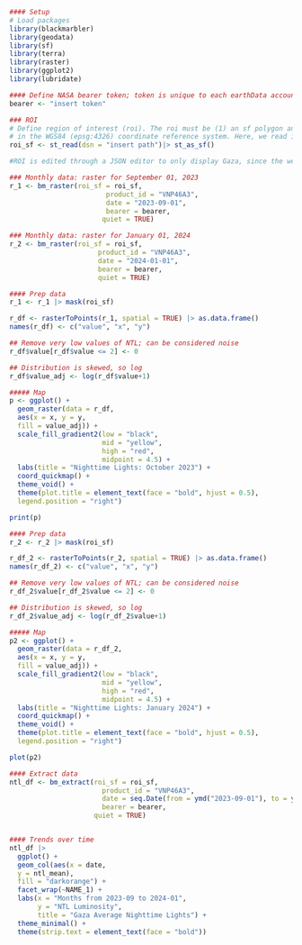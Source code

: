```{r setup, message=FALSE}

#### Setup
# Load packages
library(blackmarbler)
library(geodata)
library(sf)
library(terra)
library(raster)
library(ggplot2)
library(lubridate)

#### Define NASA bearer token; token is unique to each earthData account
bearer <- "insert token"

### ROI
# Define region of interest (roi). The roi must be (1) an sf polygon and (2)
# in the WGS84 (epsg:4326) coordinate reference system. Here, we read in a downloaded JSON file from GADM to load a polygon of Palestinian Territories 
roi_sf <- st_read(dsn = "insert path")|> st_as_sf()

#ROI is edited through a JSON editor to only display Gaza, since the website does not have separate files for Gaza
```


```{r building_rasters_viirs, message=FALSE, warning=FALSE}

### Monthly data: raster for September 01, 2023
r_1 <- bm_raster(roi_sf = roi_sf,
                        product_id = "VNP46A3",
                        date = "2023-09-01",
                        bearer = bearer,
                       quiet = TRUE)

### Monthly data: raster for January 01, 2024
r_2 <- bm_raster(roi_sf = roi_sf,
                      product_id = "VNP46A3",
                      date = "2024-01-01", 
                      bearer = bearer,
                      quiet = TRUE)


```


```{r first_graph, message=FALSE,echo=FALSE}

#### Prep data
r_1 <- r_1 |> mask(roi_sf)

r_df <- rasterToPoints(r_1, spatial = TRUE) |> as.data.frame()
names(r_df) <- c("value", "x", "y")

## Remove very low values of NTL; can be considered noise
r_df$value[r_df$value <= 2] <- 0

## Distribution is skewed, so log
r_df$value_adj <- log(r_df$value+1)

##### Map
p <- ggplot() +
  geom_raster(data = r_df,
  aes(x = x, y = y,
  fill = value_adj)) +
  scale_fill_gradient2(low = "black",
                       mid = "yellow",
                       high = "red",
                       midpoint = 4.5) +
  labs(title = "Nighttime Lights: October 2023") +
  coord_quickmap() +
  theme_void() +
  theme(plot.title = element_text(face = "bold", hjust = 0.5),
  legend.position = "right")

print(p)

```



```{r second_graph, echo=FALSE}

#### Prep data
r_2 <- r_2 |> mask(roi_sf)

r_df_2 <- rasterToPoints(r_2, spatial = TRUE) |> as.data.frame()
names(r_df_2) <- c("value", "x", "y")

## Remove very low values of NTL; can be considered noise
r_df_2$value[r_df_2$value <= 2] <- 0

## Distribution is skewed, so log
r_df_2$value_adj <- log(r_df_2$value+1)

##### Map
p2 <- ggplot() +
  geom_raster(data = r_df_2,
  aes(x = x, y = y,
  fill = value_adj)) +
  scale_fill_gradient2(low = "black",
                       mid = "yellow",
                       high = "red",
                       midpoint = 4.5) +
  labs(title = "Nighttime Lights: January 2024") +
  coord_quickmap() +
  theme_void() +
  theme(plot.title = element_text(face = "bold", hjust = 0.5),
  legend.position = "right")

plot(p2)
```


```{r statistics, warning=FALSE, message=FALSE}
#### Extract data
ntl_df <- bm_extract(roi_sf = roi_sf,
                       product_id = "VNP46A3",
                       date = seq.Date(from = ymd("2023-09-01"), to = ymd("2024-01-01"), by = "month"),
                       bearer = bearer,
                     quiet = TRUE)


#### Trends over time
ntl_df |>
  ggplot() +
  geom_col(aes(x = date,
  y = ntl_mean),
  fill = "darkorange") +
  facet_wrap(~NAME_1) +
  labs(x = "Months from 2023-09 to 2024-01",
       y = "NTL Luminosity",
       title = "Gaza Average Nighttime Lights") +
  theme_minimal() +
  theme(strip.text = element_text(face = "bold"))
```




